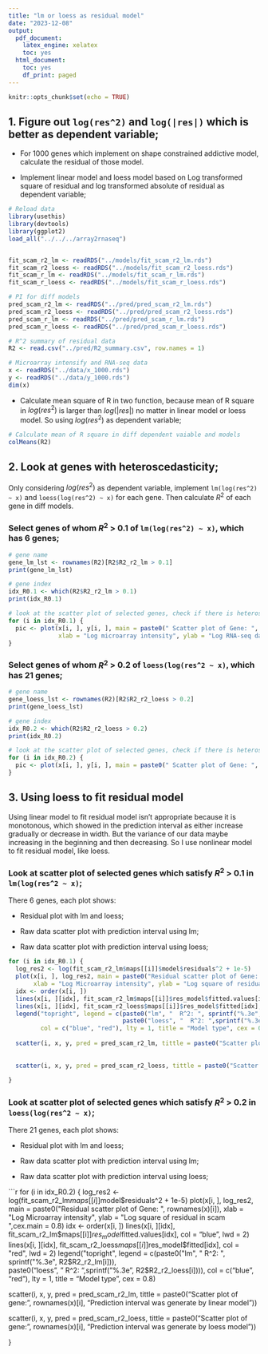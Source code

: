 ---
title: "lm or loess as residual model"
date: "2023-12-08"
output:
  pdf_document:
    latex_engine: xelatex
    toc: yes
  html_document:
    toc: yes
    df_print: paged
---

```{r setup, include=FALSE}
knitr::opts_chunk$set(echo = TRUE)
```

## 1. Figure out `log(res^2)` and `log(|res|)` which is better as dependent variable;

* For 1000 genes which implement on shape constrained addictive model, calculate the residual of those model.

* Implement linear model and loess model based on Log transformed square of residual and log transformed absolute of residual as dependent variable;


```{r}
# Reload data
library(usethis)
library(devtools)
library(ggplot2)
load_all("../../../array2rnaseq")


fit_scam_r2_lm <- readRDS("../models/fit_scam_r2_lm.rds")
fit_scam_r2_loess <- readRDS("../models/fit_scam_r2_loess.rds")
fit_scam_r_lm <- readRDS("../models/fit_scam_r_lm.rds")
fit_scam_r_loess <- readRDS("../models/fit_scam_r_loess.rds")

# PI for diff models
pred_scam_r2_lm <- readRDS("../pred/pred_scam_r2_lm.rds")
pred_scam_r2_loess <- readRDS("../pred/pred_scam_r2_loess.rds")
pred_scam_r_lm <- readRDS("../pred/pred_scam_r_lm.rds")
pred_scam_r_loess <- readRDS("../pred/pred_scam_r_loess.rds")

# R^2 summary of residual data
R2 <- read.csv("../pred/R2_summary.csv", row.names = 1)

# Microarray intensify and RNA-seq data
x <- readRDS("../data/x_1000.rds")
y <- readRDS("../data/y_1000.rds")
dim(x)
```

* Calculate mean square of R in two function, because mean of R square in $log(res^2)$ is larger than $log(|res|)$ no matter in linear model or loess model. So using $log(res^2)$ as dependent variable;

```{r}
# Calculate mean of R square in diff dependent vaiable and models
colMeans(R2)
```

## 2. Look at genes with heteroscedasticity;

Only considering $log(res^2)$ as dependent variable, implement `lm(log(res^2) ~ x)` and `loess(log(res^2) ~ x)` for each gene. Then calculate $R^2$ of each gene in diff models.  


### Select genes of whom $R^2$ > 0.1 of `lm(log(res^2) ~ x)`, which has 6 genes;  

```{r}
# gene name
gene_lm_lst <- rownames(R2)[R2$R2_r2_lm > 0.1]
print(gene_lm_lst)

# gene index
idx_R0.1 <- which(R2$R2_r2_lm > 0.1) 
print(idx_R0.1)
```



```{r}
# look at the scatter plot of selected genes, check if there is heteroscedasticity
for (i in idx_R0.1) {
  pic <- plot(x[i, ], y[i, ], main = paste0(" Scatter plot of Gene: ", rownames(x)[i]), 
              xlab = "Log microarray intensity", ylab = "Log RNA-seq data")
}
```


### Select genes of whom $R^2$ > 0.2 of `loess(log(res^2 ~ x)`, which has 21 genes;

```{r}
# gene name
gene_loess_lst <- rownames(R2)[R2$R2_r2_loess > 0.2]
print(gene_loess_lst)

# gene index
idx_R0.2 <- which(R2$R2_r2_loess > 0.2)
print(idx_R0.2)
```



```{r}
# look at the scatter plot of selected genes, check if there is heteroscedasticity
for (i in idx_R0.2) {
  pic <- plot(x[i, ], y[i, ], main = paste0(" Scatter plot of Gene: ", rownames(x)[i]), xlab = "Log microarray intensity", ylab = "Log RNA-seq data")
}
```






## 3. Using loess to fit residual model  

Using linear model to fit residual model isn't appropriate because it is monotonous, which showed in the prediction interval as either increase gradually or decrease in width. But the variance of our data maybe increasing in the beginning and then decreasing. So I use nonlinear model to fit residual model, like loess.


### Look at scatter plot of selected genes which satisfy $R^2$ > 0.1 in `lm(log(res^2 ~ x)`;

There 6 genes, each plot shows:  

* Residual plot with lm and loess;  

* Raw data scatter plot with prediction interval using lm;  

* Raw data scatter plot with prediction interval using loess;

```{r}
for (i in idx_R0.1) {
  log_res2 <- log(fit_scam_r2_lm$maps[[i]]$model$residuals^2 + 1e-5)
  plot(x[i, ], log_res2, main = paste0("Residual scatter plot of Gene: ", rownames(x)[i]),  
       xlab = "Log Microarray intensity", ylab = "Log square of residual in scam ",cex.main = 0.8)
  idx <- order(x[i, ])
  lines(x[i, ][idx], fit_scam_r2_lm$maps[[i]]$res_model$fitted.values[idx], col = "blue", lwd = 2)
  lines(x[i, ][idx], fit_scam_r2_loess$maps[[i]]$res_model$fitted[idx], col = "red", lwd = 2)
  legend("topright", legend = c(paste0("lm", "  R^2: ", sprintf("%.3e", R2$R2_r2_lm[i])),  
                                paste0("loess", "  R^2: ",sprintf("%.3e", R2$R2_r2_loess[i]))), 
         col = c("blue", "red"), lty = 1, title = "Model type", cex = 0.8)
  
  scatter(i, x, y, pred = pred_scam_r2_lm, tittle = paste0("Scatter plot of gene: ", rownames(x)[i], "\n Prediction interval was generate by linear model"))
    
                       
  scatter(i, x, y, pred = pred_scam_r2_loess, tittle = paste0("Scatter plot of gene: ", rownames(x)[i], "\n Prediction interval was generate by loess model")) 
    
}
```


### Look at scatter plot of selected genes which satisfy $R^2$ > 0.2 in `loess(log(res^2 ~ x)`;

There 21 genes, each plot shows:  

* Residual plot with lm and loess;  

* Raw data scatter plot with prediction interval using lm;  

* Raw data scatter plot with prediction interval using loess;

```{r}
for (i in idx_R0.2) {
  log_res2 <- log(fit_scam_r2_lm$maps[[i]]$model$residuals^2 + 1e-5)
  plot(x[i, ], log_res2, main = paste0("Residual scatter plot of Gene: ", rownames(x)[i]),  
       xlab = "Log Microarray intensity", ylab = "Log square of residual in scam ",cex.main = 0.8)
  idx <- order(x[i, ])
  lines(x[i, ][idx], fit_scam_r2_lm$maps[[i]]$res_model$fitted.values[idx], col = "blue", lwd = 2)
  lines(x[i, ][idx], fit_scam_r2_loess$maps[[i]]$res_model$fitted[idx], col = "red", lwd = 2)
  legend("topright", legend = c(paste0("lm", "  R^2: ", sprintf("%.3e", R2$R2_r2_lm[i])),  
                                paste0("loess", "  R^2: ",sprintf("%.3e", R2$R2_r2_loess[i]))), 
         col = c("blue", "red"), lty = 1, title = "Model type", cex = 0.8)
  
  scatter(i, x, y, pred = pred_scam_r2_lm, tittle = paste0("Scatter plot of gene: ", rownames(x)[i], "\n Prediction interval was generate by linear model"))
    
                       
  scatter(i, x, y, pred = pred_scam_r2_loess, tittle = paste0("Scatter plot of gene: ", rownames(x)[i], "\n Prediction interval was generate by loess model")) 
    
}


